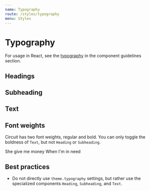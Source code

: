 ```yaml
---
name: Typography
route: /styles/typography
menu: Styles
---
```



# Typography

For usage in React, see the [typography](/components/typography) in the
component guidelines section.

## Headings

<Type size={Heading.ZETTA} component={Heading}/>
<Type size={Heading.EXA} component={Heading}/>
<Type size={Heading.PETA} component={Heading}/>
<Type size={Heading.TERA} component={Heading}/>
<Type size={Heading.GIGA} component={Heading}/>
<Type size={Heading.MEGA} component={Heading}/>
<Type size={Heading.KILO} component={Heading}/>

## Subheading

<Type size="mega" component={Subheading}/>
<Type size="kilo" component={Subheading}/>

## Text

<Type size={Text.GIGA} component={Text}/>
<Type size={Text.MEGA} component={Text}/>
<Type size={Text.KILO} component={Text}/>

## Font weights

Circuit has two font weights, regular and bold. You can only toggle the
boldness of `Text`, but not `Heading` or `Subheading`.

<Type size={Text.MEGA} bold component={Text}>She give me money</Type>
<Type size={Text.MEGA} component={Text}>When I'm in need</Type>

## Best practices

- Do not directly use `theme.typography` settings, but rather use the
  specialized components `Heading`, `Subheading`, and `Text`.
